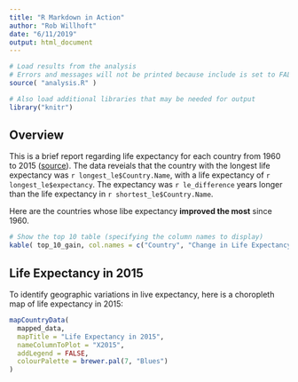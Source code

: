 ```yaml
---
title: "R Markdown in Action"
author: "Rob Willhoft"
date: "6/11/2019"
output: html_document
---
```


```r
# Load results from the analysis
# Errors and messages will not be printed because include is set to FALSE
source( "analysis.R" )

# Also load additional libraries that may be needed for output
library("knitr")
```

## Overview
This is a brief report regarding life expectancy for each country from 
1960 to 2015 ([source](https://data.worldbank.org/indicator/SP.DYN.LE00.IN)).
The data reveials that the 
country with the longest life expectancy was `r longest_le$Country.Name`, 
with a life expectancy of `r longest_le$expectancy`.
The expectancy was `r le_difference` years longer than 
the life expectancy in `r shortest_le$Country.Name`.

Here are the countries whose libe expectancy **improved the most** since 1960.

```r
# Show the top 10 table (specifying the column names to display)
kable( top_10_gain, col.names = c("Country", "Change in Life Expectancy"))
```

## Life Expectancy in 2015
To identify geographic variations in live expectancy, here is a choropleth map
of life expectancy in 2015:

```r
mapCountryData(
  mapped_data,
  mapTitle = "Life Expectancy in 2015",
  nameColumnToPlot = "X2015",
  addLegend = FALSE,
  colourPalette = brewer.pal(7, "Blues")
)
```